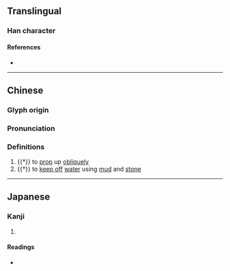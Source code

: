 {{character info/new}}
==Translingual==

===Han character===
{{Han char|rn=93|rad=牛|as=05|sn=9|four=23504|canj=OPHQ|ids=⿱代牛}}

====References====
* {{Han ref|kx=0699.220|dkj=19979|dj=1112.110|hdz=31807.110|uh=726E|ud=29294|bh=CFBD|bd=53181}}

----
==Chinese==
{{zh-forms}}

===Glyph origin===
{{Han etym}}

===Pronunciation===
{{zh-pron
|m=jiàn
|mc=y
|oc=y
|cat=v
}}

===Definitions===
{{zh-hanzi}}

# {{†}} to [[prop]] up [[oblique]]ly
# {{†}} to [[keep off]] [[water]] using [[mud]] and [[stone]]

----

==Japanese==

===Kanji===
{{ja-kanji|grade=|rs=牛05}}

# {{rfdef|ja|sort=牛05}}

====Readings====
* {{ja-readings|on=[[せん]] (sen)|kun=[[つつぽり]] (tsutsupori)}}